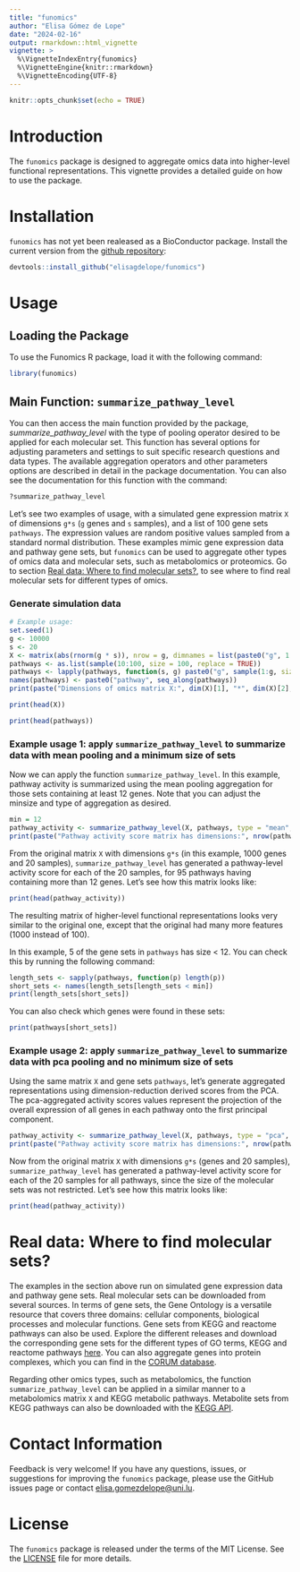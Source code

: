 ```yaml
---
title: "funomics"
author: "Elisa Gómez de Lope"
date: "2024-02-16"
output: rmarkdown::html_vignette
vignette: >
  %\VignetteIndexEntry{funomics}
  %\VignetteEngine{knitr::rmarkdown}
  %\VignetteEncoding{UTF-8}
---
```


```r
knitr::opts_chunk$set(echo = TRUE)
```

# Introduction

The `funomics` package is designed to aggregate omics data into higher-level functional representations. This vignette provides a detailed guide on how to use the package.

# Installation

`funomics` has not yet been realeased as a BioConductor package. Install the current version from the [github repository](https://github.com/elisagdelope/funomics):

```r
devtools::install_github("elisagdelope/funomics") 
```

# Usage

## Loading the Package

To use the Funomics R package, load it with the following command:

```r
library(funomics)
```

## Main Function: `summarize_pathway_level`

You can then access the main function provided by the package, *summarize_pathway_level* with the type of pooling operator desired to be applied for each molecular set. This function has several options for adjusting parameters and settings to suit specific research questions and data types. The available aggregation operators and other parameters options are described in detail in the package documentation. You can also see the documentation for this function with the command:

```r
?summarize_pathway_level
```

Let's see two examples of usage, with a simulated gene expression matrix `X` of dimensions `g*s` (`g` genes and `s` samples), and a list of 100 gene sets `pathways`. The expression values are random positive values sampled from a standard normal distribution. These examples mimic gene expression data and pathway gene sets, but `funomics` can be used to aggregate other types of omics data and molecular sets, such as metabolomics or proteomics. Go to section [Real data: Where to find molecular sets?](#real-data-where-to-find-molecular-sets), to see where to find real molecular sets for different types of omics.

### Generate simulation data

```r
# Example usage:
set.seed(1)
g <- 10000
s <- 20
X <- matrix(abs(rnorm(g * s)), nrow = g, dimnames = list(paste0("g", 1:g), paste0("s", 1:s)))
pathways <- as.list(sample(10:100, size = 100, replace = TRUE))
pathways <- lapply(pathways, function(s, g) paste0("g", sample(1:g, size = s, replace = FALSE)), g)
names(pathways) <- paste0("pathway", seq_along(pathways))
print(paste("Dimensions of omics matrix X:", dim(X)[1], "*", dim(X)[2], "; Length of molecular sets list:", length(pathways)))
```

```r
print(head(X))
```

```r
print(head(pathways))
```

### Example usage 1: apply `summarize_pathway_level` to summarize data with mean pooling and a minimum size of sets

Now we can apply the function `summarize_pathway_level`. In this example, pathway activity is summarized using the mean pooling aggregation for those sets containing at least 12 genes. Note that you can adjust the minsize and type of aggregation as desired.

```r
min = 12
pathway_activity <- summarize_pathway_level(X, pathways, type = "mean", minsize = min)
print(paste("Pathway activity score matrix has dimensions:", nrow(pathway_activity), ",", ncol(pathway_activity)))
```

From the original matrix `X` with dimensions `g*s` (in this example, 1000 genes and 20 samples), `summarize_pathway_level` has generated a pathway-level activity score for each of the 20 samples, for 95 pathways having containing more than 12 genes. Let's see how this matrix looks like:

```r
print(head(pathway_activity))
```

The resulting matrix of higher-level functional representations looks very similar to the original one, except that the original had many more features (1000 instead of 100).

In this example, 5 of the gene sets in `pathways` has size \< 12. You can check this by running the following command:

```r
length_sets <- sapply(pathways, function(p) length(p))
short_sets <- names(length_sets[length_sets < min])
print(length_sets[short_sets])
```

You can also check which genes were found in these sets:

```r
print(pathways[short_sets])
```

### Example usage 2: apply `summarize_pathway_level` to summarize data with pca pooling and no minimum size of sets

Using the same matrix `X` and gene sets `pathways`, let's generate aggregated representations using dimension-reduction derived scores from the PCA. The pca-aggregated activity scores values represent the projection of the overall expression of all genes in each pathway onto the first principal component.

```r
pathway_activity <- summarize_pathway_level(X, pathways, type = "pca", minsize = 0)
print(paste("Pathway activity score matrix has dimensions:", nrow(pathway_activity), ",", ncol(pathway_activity)))
```

Now from the original matrix `X` with dimensions `g*s` (genes and 20 samples), `summarize_pathway_level` has generated a pathway-level activity score for each of the 20 samples for all pathways, since the size of the molecular sets was not restricted. Let's see how this matrix looks like:

```r
print(head(pathway_activity))
```

# Real data: Where to find molecular sets? {#real-data-where-to-find-molecular-sets}

The examples in the section above run on simulated gene expression data and pathway gene sets. Real molecular sets can be downloaded from several sources. In terms of gene sets, the Gene Ontology is a versatile resource that covers three domains: cellular components, biological processes and molecular functions. Gene sets from KEGG and reactome pathways can also be used. Explore the different releases and download the corresponding gene sets for the different types of GO terms, KEGG and reactome pathways [here](https://data.broadinstitute.org/gsea-msigdb/msigdb/release/). You can also aggregate genes into protein complexes, which you can find in the [CORUM database](https://mips.helmholtz-muenchen.de/corum/#download/).

Regarding other omics types, such as metabolomics, the function `summarize_pathway_level` can be applied in a similar manner to a metabolomics matrix `X` and KEGG metabolic pathways. Metabolite sets from KEGG pathways can also be downloaded with the [KEGG API](https://www.kegg.jp/kegg/rest/keggapi.html).

# Contact Information

Feedback is very welcome! If you have any questions, issues, or suggestions for improving the `funomics` package, please use the GitHub issues page or contact [elisa.gomezdelope\@uni.lu](mailto:elisa.gomezdelope@uni.lu){.email}.

# License

The `funomics` package is released under the terms of the MIT License. See the [LICENSE](https://github.com/elisagdelope/funomics?tab=MIT-1-ov-file) file for more details.